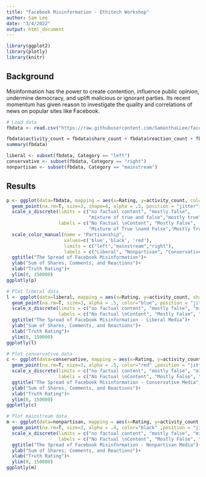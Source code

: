 ```yaml
---
title: "Facebook Misinformation - Ethitech Workshop"
author: Sam Lee
date: "3/4/2022"
output: html_document
---
```


```r
library(ggplot2)
library(plotly)
library(knitr)
```

## Background

Misinformation has the power to create contention, influence public opinion, undermine democracy, and uplift malicious or ignorant parties. Its recent momentum has given reason to investigate the quality and correlations of news on popular sites like Facebook.

```r
# Load data
fbdata <- read.csv("https://raw.githubusercontent.com/SamanthaLLee/facebook-misinformation/main/data/facebook-fact-check.csv")
```

```r
fbdata$activity_count = fbdata$share_count + fbdata$reaction_count + fbdata$comment_count
summary(fbdata)
```

```r
liberal <- subset(fbdata, Category == "left")
conservative <- subset(fbdata, Category == "right")
nonpartisan <- subset(fbdata, Category == "mainstream")
```

## Results

```r
p <- ggplot(data=fbdata, mapping = aes(x=Rating, y=activity_count, color=Category)) +
  geom_point(na.rm=T, size=3, shape=4, alpha = .5, position = "jitter")+
  scale_x_discrete(limits = c("no factual content", "mostly false", 
                              "mixture of true and false","mostly true"),
                   labels = c("No Factual \nContent", "Mostly False", 
                              "Mixture of True \nand False","Mostly True"))+
  scale_color_manual(name = "Partisanship",
                     values=c('blue','black', 'red'),
                     limits = c("left","mainstream","right"),
                     labels = c("Liberal", "Nonpartisan", "Conservative"))+
  ggtitle("The Spread of Facebook Misinformation")+
  ylab("Sum of Shares, Comments, and Reactions")+
  xlab("Truth Rating")+
  ylim(0, 150000)
ggplotly(p)

# Plot liberal data 
l <- ggplot(data=liberal, mapping = aes(x=Rating, y=activity_count, shape=Post.Type)) +
  geom_point(na.rm=T, size=3, alpha = .5, color="blue", position = "jitter")+
  scale_x_discrete(limits = c("no factual content", "mostly false", "mixture of true and false","mostly true"),
                   labels = c("No Factual \nContent", "Mostly False", "Mixture of True \nand False","Mostly True"))+
  ggtitle("The Spread of Facebook Misinformation - Liberal Media")+
  ylab("Sum of Shares, Comments, and Reactions")+
  xlab("Truth Rating")+
  ylim(0, 150000)
ggplotly(l)

# Plot conservative data 
c <- ggplot(data=conservative, mapping = aes(x=Rating, y=activity_count, shape=Post.Type)) +
  geom_point(na.rm=T, size=3, alpha = .5, color="red" ,position = "jitter")+
  scale_x_discrete(limits = c("no factual content", "mostly false", "mixture of true and false","mostly true"),
                   labels = c("No Factual \nContent", "Mostly False", "Mixture of True \nand False","Mostly True"))+
  ggtitle("The Spread of Facebook Misinformation - Conservative Media")+
  ylab("Sum of Shares, Comments, and Reactions")+
  xlab("Truth Rating")+
  ylim(0, 150000)
ggplotly(c)

# Plot mainstream data 
m <- ggplot(data=nonpartisan, mapping = aes(x=Rating, y=activity_count, shape=Post.Type)) +
  geom_point(na.rm=T, size=3, alpha = .4, color="black" ,position = "jitter")+
  scale_x_discrete(limits = c("no factual content", "mostly false", "mixture of true and false","mostly true"),
                   labels = c("No Factual \nContent", "Mostly False", "Mixture of True \nand False","Mostly True"))+
  ggtitle("The Spread of Facebook Misinformation - Nonpartisan Media")+
  ylab("Sum of Shares, Comments, and Reactions")+
  xlab("Truth Rating")+
  ylim(0, 150000)
ggplotly(m)
```

